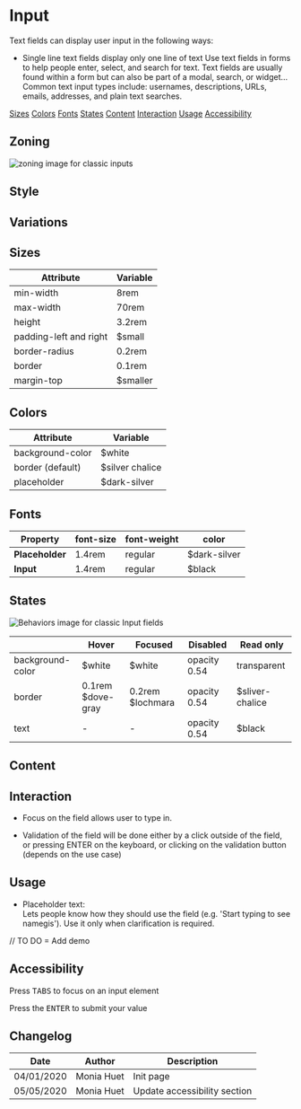 
<Meta title="Components/Form/Input/Text" />

# Input

Text fields can display user input in the following ways:
- Single line text fields display only one line of text
Use text fields in forms to help people enter, select, and search for text. 
Text fields are usually found within a form but can also be part of a modal, search, or widget… 
Common text input types include: usernames, descriptions, URLs, emails, addresses, and plain text searches.

<Story id="components-form--text" />

<Row>
	<Col centered="all">
		<a href="#sizes">Sizes</a>
	</Col>
	<Col centered="all">
		<a href="#colors">Colors</a>
	</Col>
	<Col centered="all">
		<a href="#fonts">Fonts</a>
	</Col>
	<Col centered="all">
		<a href="#states">States</a>
	</Col>
	<Col centered="all">
		<a href="#content">Content</a>
	</Col>
		<Col centered="all">
		<a href="#interaction">Interaction</a>
	</Col>
	<Col centered="all">
		<a href="#usage">Usage</a>
	</Col>
	<Col centered="all">
		<a href="#accessibility">Accessibility</a>
	</Col>
</Row>


## Zoning

<img src={InputZoning} alt="zoning image for classic inputs" className="full" class="full" />

## Style

## Variations

## Sizes <a id="sizes" />

| Attribute                      | Variable          |
| ------------------------------ | ----------------- |
| min-width                      | 8rem              |
| max-width                      | 70rem             |
| height    			    	 | 3.2rem            |
| padding-left and right         | $small            |
| border-radius                  | 0.2rem            |
| border                         | 0.1rem            |
| margin-top                     | $smaller          |


## Colors <a id="colors" />

| Attribute                      | Variable                            |
| ------------------------------ | ----------------------------------- |
| background-color               | $white                              |
| border (default)               | $silver chalice                     |
| placeholder                    | $dark-silver                        |


## Fonts <a id="fonts" />

| Property       | font-size | font-weight | color |
|----------------|-----------|-------------|-------|
| **Placeholder**| 1.4rem    |regular      |$dark-silver |
| **Input**      | 1.4rem    |regular      |$black |


## States <a id="states" />

<img src={InputBehaviors} alt="Behaviors image for classic Input fields" className="full" class="full" />

|                      | **Hover**           | **Focused**       | **Disabled**     | **Read only**    |
| -------------------- | ------------------- | ----------------- | ---------------- | ---------------- |
| background-color     | $white			     | $white			 | opacity 0.54     | transparent	   |
| border               | 0.1rem $dove-gray   | 0.2rem $lochmara  | opacity 0.54     | $sliver-chalice  |
| text                 | -                   | -                 | opacity 0.54     | $black		   |



## Content <a id="content" />

## Interaction <a id="interaction" />

* Focus on the field allows user to type in.
- Validation of the field will be done either by a click outside of the field, or pressing ENTER on the keyboard, or clicking on the validation button (depends on the use case)


## Usage <a id="usage" />

* Placeholder text:  
Lets people know how they should use the field (e.g. 'Start typing to see namegis'). Use it only when clarification is required.

// TO DO = Add demo

## Accessibility <a id="accessibility" />

Press <kbd>TABS</kbd> to focus on an input element

Press the <kbd>ENTER</kbd> to submit your value

## Changelog

| Date       | Author | Description |
| ---------- | ------ | ----------- |
| 04/01/2020 | Monia Huet  | Init page   |
| 05/05/2020 | Monia Huet  | Update accessibility section  |
